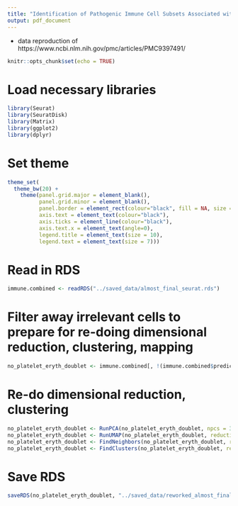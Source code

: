 ```yaml
---
title: "Identification of Pathogenic Immune Cell Subsets Associated with Checkpoint Inhibitor-induced Myocarditis"
output: pdf_document
---
```


 - data reproduction of https://www.ncbi.nlm.nih.gov/pmc/articles/PMC9397491/
 
```r
knitr::opts_chunk$set(echo = TRUE)
```

# Load necessary libraries

```r

library(Seurat)
library(SeuratDisk)
library(Matrix)
library(ggplot2)
library(dplyr)

```

# Set theme

```r

theme_set(
  theme_bw(20) +
    theme(panel.grid.major = element_blank(),
          panel.grid.minor = element_blank(),
          panel.border = element_rect(colour="black", fill = NA, size = 1),
          axis.text = element_text(colour="black"),
          axis.ticks = element_line(colour="black"),
          axis.text.x = element_text(angle=0),
          legend.title = element_text(size = 10),
          legend.text = element_text(size = 7)))

```

# Read in RDS

```r

immune.combined <- readRDS("../saved_data/almost_final_seurat.rds")

```


# Filter away irrelevant cells to prepare for re-doing dimensional reduction, clustering, mapping

```r

no_platelet_eryth_doublet <- immune.combined[, !(immune.combined$predicted.celltype.l2 %in% c("Platelet", "Eryth", "Doublet"))]

```

# Re-do dimensional reduction, clustering

```r

no_platelet_eryth_doublet <- RunPCA(no_platelet_eryth_doublet, npcs = 30, verbose = FALSE)
no_platelet_eryth_doublet <- RunUMAP(no_platelet_eryth_doublet, reduction = "pca", dims = 1:30)
no_platelet_eryth_doublet <- FindNeighbors(no_platelet_eryth_doublet, reduction = "pca", dims = 1:30)
no_platelet_eryth_doublet <- FindClusters(no_platelet_eryth_doublet, resolution = 3)

```

# Save RDS

```r

saveRDS(no_platelet_eryth_doublet, "../saved_data/reworked_almost_final_seurat.rds")

```
